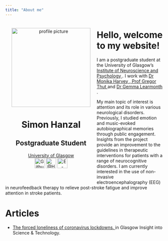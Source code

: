 ```yaml
---
title: "About me"
---
```

<div style= "float:left;position: relative; margin: 20px; text-align: center">
<img src="images/profile_pic.jpeg" alt="profile picture" width="250px" height="250px">
<p>
<h1> Simon Hanzal </h1>
<h2> Postgraduate Student </h2>
<a href="https://www.psy.gla.ac.uk/otherstaff/?id=SH002" title = "University of Glasgow"> University of Glasgow </a>
<br>
<a href="https://github.com/SimonHanzal" title = "Simon Hanzal Github"><img src="images/github.png" alt="Github Simon Hanzal" width="32px" height="32px"></a>
<a href="https://twitter.com/HanzalSimon" title = "@Hanzalsimon"><img src="images/twitter.png" alt="@Hanzalsimon" width="32px" height="32px"></a>
<a href="mailto:2263391h@student.gla.ac.uk"  title = "E-mail"> <img src="images/mail.png" alt="E-mail" width="32px" height="32px"></a>
</p>
</div>

# Hello, welcome to my website!

I am a postgraduate student at the University of Glasgow's <a href="https://www.gla.ac.uk/researchinstitutes/neurosciencepsychology/" title = "Institute of Neuroscience and Psychology"> Institute of Neuroscience and Psychology </a>. I work with <a href="https://www.gla.ac.uk/schools/psychology/staff/monikaharvey/" title = "Dr Monika Harvey"> Dr Monika Harvey </a>,<a href="https://www.gla.ac.uk/researchinstitutes/neurosciencepsychology/staff/gregorthut/" title = "Prof Gregor Thut"> Prof Gregor Thut </a> and <a href="https://gemmalearmonth.com/" title = "Dr Gemma Learmonth"> Dr Gemma Learmonth </a>.

My main topic of interest is attention and its role in various neurological disorders. Previously, I studied emotion and music-evoked autobiographical memories through public engagement. Insights from the project provide an improvement to the guidelines in therapeutic interventions for patients with a range of neurocognitive disorders. I am currently interested in the use of non-invasive electroencephalography (EEG) in neurofeedback therapy to relieve post-stroke fatigue and improve attention in stroke patients. 

# Articles

* <a href="https://the-gist.org/2020/09/the-forced-loneliness-of-coronavirus-lockdowns/" title = "The forced loneliness of coronavirus lockdowns"> The forced loneliness of coronavirus lockdowns. </a> in Glasgow Insight into Science & Technology.